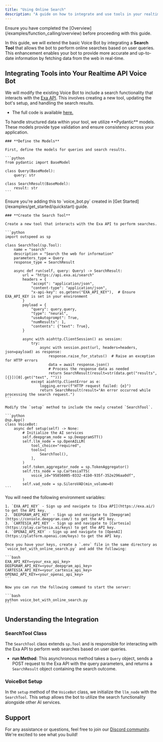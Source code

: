```yaml
---
title: "Using Online Search"
description: "A guide on how to integrate and use tools in your realtime Voice Bot using OpenAI Realtime API."
---
```


<Info>
  Ensure you have completed the [Overview](/examples/function_calling/overview) before proceeding with this guide.
</Info>

In this guide, we will extend the basic Voice Bot by integrating a **Search Tool** that allows the bot to perform online searches based on user queries. This enhancement enables your bot to provide more accurate and up-to-date information by fetching data from the web in real-time.

## **Integrating Tools into Your Realtime API Voice Bot**

We will modify the existing Voice Bot to include a search functionality that interacts with the [Exa API](https://exa.ai/api). This involves creating a new tool, updating the bot's setup, and handling the search results.

- The full code is available [here.](https://github.com/outspeed-ai/outspeed/blob/main/examples/function_calling/voice_bot_with_online_search.py)

<Steps>
  <Step title="Creating Pydantic Models">
    To handle structured data within your tool, we utilize **Pydantic** models. These models provide type validation and ensure consistency across your application.

    ### **Define the Models**

    First, define the models for queries and search results.

    ```python
    from pydantic import BaseModel

    class Query(BaseModel):
        query: str

    class SearchResult(BaseModel):
        result: str
    ```
  </Step>

  <Step title="Integrate the Search Tool">
    <Warning>
      Ensure you're adding this to `voice_bot.py` created in [Get Started](/examples/get_started/quickstart) guide.
    </Warning>

    ### **Create the Search Tool**

    Create a new tool that interacts with the Exa API to perform searches.

    ```python
    import outspeed as sp

    class SearchTool(sp.Tool):
        name = "search"
        description = "Search the web for information"
        parameters_type = Query
        response_type = SearchResult

        async def run(self, query: Query) -> SearchResult:
            url = "https://api.exa.ai/search"
            headers = {
                "accept": "application/json",
                "content-type": "application/json",
                "x-api-key": os.getenv("EXA_API_KEY"),  # Ensure EXA_API_KEY is set in your environment
            }
            payload = {
                "query": query.query,
                "type": "neural",
                "useAutoprompt": True,
                "numResults": 1,
                "contents": {"text": True},
            }

            async with aiohttp.ClientSession() as session:
                try:
                    async with session.post(url, headers=headers, json=payload) as response:
                        response.raise_for_status()  # Raise an exception for HTTP errors
                        data = await response.json()
                        # Process the response data as needed
                        return SearchResult(result=str(data.get("results", [{}])[0].get("text", "")))
                except aiohttp.ClientError as e:
                    logging.error(f"HTTP request failed: {e}")
                    return SearchResult(result="An error occurred while processing the search request.")
    ```
  </Step>

  <Step title="Update the VoiceBot Setup">

    Modify the `setup` method to include the newly created `SearchTool`.

    ```python
    @sp.App()
    class VoiceBot:
        async def setup(self) -> None:
            # Initialize the AI services
            self.deepgram_node = sp.DeepgramSTT()
            self.llm_node = sp.OpenAILLM(
                tool_choice="required",
                tools=[
                    SearchTool(),
                ],
            )
            self.token_aggregator_node = sp.TokenAggregator()
            self.tts_node = sp.CartesiaTTS(
                voice_id="95856005-0332-41b0-935f-352e296aa0df",
            )
            self.vad_node = sp.SileroVAD(min_volume=0)
    ```
  </Step>

  <Step title="Setup API Keys (if running locally)">
    You will need the following environment variables:

    1. `EXA_API_KEY` - Sign up and navigate to [Exa API](https://exa.ai/) to get the API key.
    2. `DEEPGRAM_API_KEY` - Sign up and navigate to [Deepgram](https://console.deepgram.com/) to get the API key.
    3. `CARTESIA_API_KEY` - Sign up and navigate to [Cartesia](https://play.cartesia.ai/keys) to get the API key.
    4. `OPENAI_API_KEY` - Sign up and navigate to [OpenAI](https://platform.openai.com/keys) to get the API key.

    Once you have your keys, create a `.env` file in the same directory as `voice_bot_with_online_search.py` and add the following:

    ```bash
    EXA_API_KEY=<your_exa_api_key>
    DEEPGRAM_API_KEY=<your_deepgram_api_key>
    CARTESIA_API_KEY=<your_cartesia_api_key>
    OPENAI_API_KEY=<your_openai_api_key>
    ```

    Now you can run the following command to start the server:

    ```bash
    python voice_bot_with_online_search.py
    ```
  </Step>
</Steps>

## **Understanding the Integration**

### **SearchTool Class**

The `SearchTool` class extends `sp.Tool` and is responsible for interacting with the Exa API to perform web searches based on user queries.

- **run Method**: This asynchronous method takes a `Query` object, sends a POST request to the Exa API with the query parameters, and returns a `SearchResult` object containing the search outcome.

### **VoiceBot Setup**

In the `setup` method of the `VoiceBot` class, we initialize the `llm_node` with the `SearchTool`. This setup allows the bot to utilize the search functionality alongside other AI services.


## Support

For any assistance or questions, feel free to join our [Discord community](https://discord.gg/cmfFw6SYvp). We're excited to see what you build!
